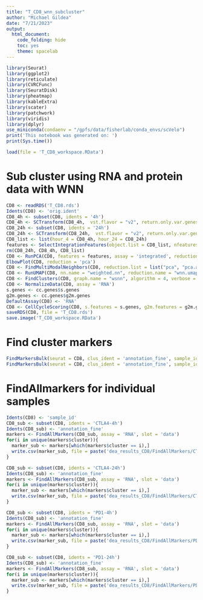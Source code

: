 ```yaml
---
title: "T_CD8_wnn_subcluster"
author: "Michael Gildea"
date: "7/21/2023"
output:
  html_document:
    code_folding: hide
    toc: yes
    theme: spacelab
---
```



```r
library(Seurat)
library(ggplot2)
library(reticulate)
library(CVRCFunc)
library(SeuratDisk)
library(pheatmap)
library(kableExtra)
library(scater)
library(patchwork)
library(viridis)
library(dplyr)
use_miniconda(condaenv = "/gpfs/data/fisherlab/conda_envs/scVelo")
print('This notebook was generated on: ')
print(Sys.time())
```


```r
load(file = 'T_CD8_workspace.RData')
```

# Sub cluster using RNA and protein data with WNN
```r
CD8 <- readRDS('T_CD8.rds')
Idents(CD8) <- 'orig.ident'
CD8_4h <- subset(CD8, idents = '4h')
CD8_4h <- SCTransform(CD8_4h,  vst.flavor = "v2", return.only.var.genes = F)
CD8_24h <- subset(CD8, idents = '24h')
CD8_24h <- SCTransform(CD8_24h,  vst.flavor = "v2", return.only.var.genes = F)
CD8_list <- list(hour_4 = CD8_4h, hour_24 = CD8_24h)
features <- SelectIntegrationFeatures(object.list = CD8_list, nfeatures = 3000)
rm(CD8_24h, CD8_4h, CD8_list)
CD8 <- RunPCA(CD8, features = features, assay = 'integrated', reduction.name = 'pca')
ElbowPlot(CD8, reduction = 'pca')
CD8 <- FindMultiModalNeighbors(CD8, reduction.list = list("pca", "pca.adt"),  dims.list = list(1:15, 1:10), modality.weight.name = "RNA.weight")
CD8 <- RunUMAP(CD8, nn.name = "weighted.nn", reduction.name = "wnn.umap", reduction.key = "wnnUMAP_")
CD8 <- FindClusters(CD8, graph.name = "wsnn", algorithm = 4, verbose = FALSE, resolution = 1.5)
CD8 <- NormalizeData(CD8, assay = 'RNA')
s.genes <- cc.genes$s.genes
g2m.genes <- cc.genes$g2m.genes
DefaultAssay(CD8) <- 'RNA'
CD8 <- CellCycleScoring(CD8, s.features = s.genes, g2m.features = g2m.genes, set.ident = TRUE)
saveRDS(CD8, file = 'T_CD8.rds')
save.image('T_CD8_workspace.RData')
```


# Find cluster markers 
```r
FindMarkersBulk(seurat = CD8, clus_ident = 'annotation_fine', sample_ident = 'sample_id', out_dir = 'dea_results_CD8/FindMarkersBulk_outs_CD8_annotated_ADT', assay = 'ADT')
FindMarkersBulk(seurat = CD8, clus_ident = 'annotation_fine', sample_ident = 'sample_id', out_dir = 'dea_results_CD8/FindMarkersBulk_outs_CD8_annotated_RNA', assay = 'RNA')
```

# FindAllmarkers for individual samples
```r
Idents(CD8) <- 'sample_id'
CD8_sub <- subset(CD8, idents = 'CTLA4-4h')
Idents(CD8_sub) <- 'annotation_fine'
markers <- FindAllMarkers(CD8_sub, assay = 'RNA', slot = 'data')
for(i in unique(markers$cluster)){
  marker_sub <- markers[which(markers$cluster == i),]
  write.csv(marker_sub, file = paste('dea_results_CD8/FindAllMarkers/CTLA4_4h/',i,'.csv', sep = ''))
}

CD8_sub <- subset(CD8, idents = 'CTLA4-24h')
Idents(CD8_sub) <- 'annotation_fine'
markers <- FindAllMarkers(CD8_sub, assay = 'RNA', slot = 'data')
for(i in unique(markers$cluster)){
  marker_sub <- markers[which(markers$cluster == i),]
  write.csv(marker_sub, file = paste('dea_results_CD8/FindAllMarkers/CTLA4_24h/',i,'.csv', sep = ''))
}

CD8_sub <- subset(CD8, idents = 'PD1-4h')
Idents(CD8_sub) <- 'annotation_fine'
markers <- FindAllMarkers(CD8_sub, assay = 'RNA', slot = 'data')
for(i in unique(markers$cluster)){
  marker_sub <- markers[which(markers$cluster == i),]
  write.csv(marker_sub, file = paste('dea_results_CD8/FindAllMarkers/PD1_4h/',i,'.csv', sep = ''))
}

CD8_sub <- subset(CD8, idents = 'PD1-24h')
Idents(CD8_sub) <- 'annotation_fine'
markers <- FindAllMarkers(CD8_sub, assay = 'RNA', slot = 'data')
for(i in unique(markers$cluster)){
  marker_sub <- markers[which(markers$cluster == i),]
  write.csv(marker_sub, file = paste('dea_results_CD8/FindAllMarkers/PD1_24h/',i,'.csv', sep = ''))
}
```
